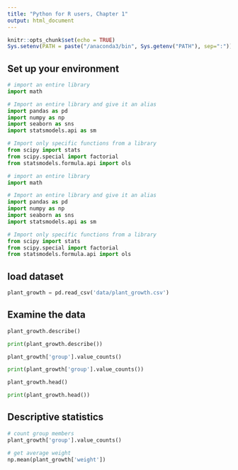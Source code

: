 ```yaml
---
title: "Python for R users, Chapter 1"
output: html_document
---
```


```r
knitr::opts_chunk$set(echo = TRUE)
Sys.setenv(PATH = paste("/anaconda3/bin", Sys.getenv("PATH"), sep=":"))
```

<style>
.column-left{
  float: left;
  width: 48%;
  text-align: left;
}
.column-right{
  float: right;
  width: 48%;
  text-align: right;
}
.column-full{
  float: left;
  width: 100%;
  text-align: left;
}

</style>

## Set up your environment


```python

# import an entire library
import math

# Import an entire library and give it an alias
import pandas as pd
import numpy as np
import seaborn as sns
import statsmodels.api as sm

# Import only specific functions from a library 
from scipy import stats
from scipy.special import factorial
from statsmodels.formula.api import ols

```

```python

# import an entire library
import math

# Import an entire library and give it an alias
import pandas as pd
import numpy as np
import seaborn as sns
import statsmodels.api as sm

# Import only specific functions from a library 
from scipy import stats
from scipy.special import factorial
from statsmodels.formula.api import ols

```


## load dataset

```python
plant_growth = pd.read_csv('data/plant_growth.csv')
```


## Examine the data 

```python
plant_growth.describe()
```

```python
print(plant_growth.describe())
```



```python
plant_growth['group'].value_counts()
```

```python
print(plant_growth['group'].value_counts())
```



```python
plant_growth.head()
```

```python
print(plant_growth.head())
```

## Descriptive statistics

```python
# count group members
plant_growth['group'].value_counts()

# get average weight
np.mean(plant_growth['weight'])

```

